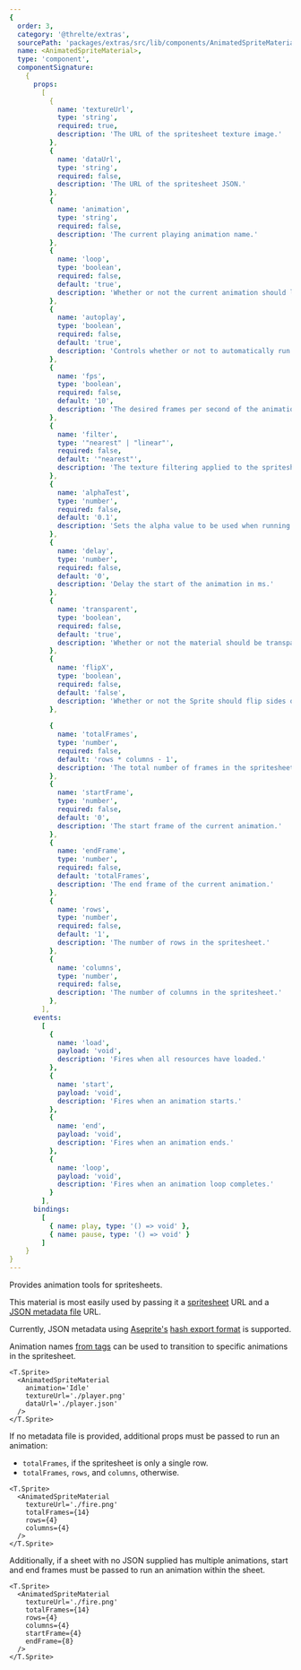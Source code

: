 ```yaml
---
{
  order: 3,
  category: '@threlte/extras',
  sourcePath: 'packages/extras/src/lib/components/AnimatedSpriteMaterial/AnimatedSpriteMaterial.svelte',
  name: <AnimatedSpriteMaterial>,
  type: 'component',
  componentSignature:
    {
      props:
        [
          {
            name: 'textureUrl',
            type: 'string',
            required: true,
            description: 'The URL of the spritesheet texture image.'
          },
          {
            name: 'dataUrl',
            type: 'string',
            required: false,
            description: 'The URL of the spritesheet JSON.'
          },
          {
            name: 'animation',
            type: 'string',
            required: false,
            description: 'The current playing animation name.'
          },
          {
            name: 'loop',
            type: 'boolean',
            required: false,
            default: 'true',
            description: 'Whether or not the current animation should loop.'
          },
          {
            name: 'autoplay',
            type: 'boolean',
            required: false,
            default: 'true',
            description: 'Controls whether or not to automatically run an animation on load.'
          },
          {
            name: 'fps',
            type: 'boolean',
            required: false,
            default: '10',
            description: 'The desired frames per second of the animation.'
          },
          {
            name: 'filter',
            type: '"nearest" | "linear"',
            required: false,
            default: '"nearest"',
            description: 'The texture filtering applied to the spritesheet.'
          },
          {
            name: 'alphaTest',
            type: 'number',
            required: false,
            default: '0.1',
            description: 'Sets the alpha value to be used when running an alpha test.'
          },
          {
            name: 'delay',
            type: 'number',
            required: false,
            default: '0',
            description: 'Delay the start of the animation in ms.'
          },
          {
            name: 'transparent',
            type: 'boolean',
            required: false,
            default: 'true',
            description: 'Whether or not the material should be transparent.'
          },
          {
            name: 'flipX',
            type: 'boolean',
            required: false,
            default: 'false',
            description: 'Whether or not the Sprite should flip sides on the x-axis.'
          },
          
          {
            name: 'totalFrames',
            type: 'number',
            required: false,
            default: 'rows * columns - 1',
            description: 'The total number of frames in the spritesheet.'
          },
          {
            name: 'startFrame',
            type: 'number',
            required: false,
            default: '0',
            description: 'The start frame of the current animation.'
          },
          {
            name: 'endFrame',
            type: 'number',
            required: false,
            default: 'totalFrames',
            description: 'The end frame of the current animation.'
          },
          {
            name: 'rows',
            type: 'number',
            required: false,
            default: '1',
            description: 'The number of rows in the spritesheet.'
          },
          {
            name: 'columns',
            type: 'number',
            required: false,
            description: 'The number of columns in the spritesheet.'
          },
        ],
      events:
        [
          {
            name: 'load',
            payload: 'void',
            description: 'Fires when all resources have loaded.'
          },
          {
            name: 'start',
            payload: 'void',
            description: 'Fires when an animation starts.'
          },
          {
            name: 'end',
            payload: 'void',
            description: 'Fires when an animation ends.'
          },
          {
            name: 'loop',
            payload: 'void',
            description: 'Fires when an animation loop completes.'
          }
        ],
      bindings:
        [
          { name: play, type: '() => void' },
          { name: pause, type: '() => void' }
        ]
    }
}
---
```


Provides animation tools for spritesheets.

<Example path="extras/animated-sprite-material" />

This material is most easily used by passing it a [spritesheet](https://www.aseprite.org/docs/sprite-sheet/) URL and a [JSON metadata file](https://gist.github.com/dacap/db18e5747a4b6e208d3c) URL.

Currently, JSON metadata using [Aseprite's](https://www.aseprite.org/) [hash export format](https://www.aseprite.org/docs/cli/#data) is supported.

Animation names [from tags](https://www.aseprite.org/docs/tags) can be used to transition to specific animations in the spritesheet.

```svelte {4,5}+
<T.Sprite>
  <AnimatedSpriteMaterial
    animation='Idle'
    textureUrl='./player.png'
    dataUrl='./player.json'
  />
</T.Sprite>
```

If no metadata file is provided, additional props must be passed to run an animation:
* `totalFrames`, if the spritesheet is only a single row.
* `totalFrames`, `rows`, and `columns`, otherwise.

```svelte {4-6}+
<T.Sprite>
  <AnimatedSpriteMaterial
    textureUrl='./fire.png'
    totalFrames={14}
    rows={4}
    columns={4}
  />
</T.Sprite>
```

Additionally, if a sheet with no JSON supplied has multiple animations, start and end frames must be passed to run an animation within the sheet.

```svelte {7-8}+
<T.Sprite>
  <AnimatedSpriteMaterial
    textureUrl='./fire.png'
    totalFrames={14}
    rows={4}
    columns={4}
    startFrame={4}
    endFrame={8}
  />
</T.Sprite>
```
